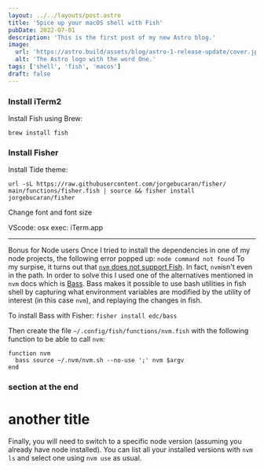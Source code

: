 ```yaml
---
layout: ../../layouts/post.astro
title: 'Spice up your macOS shell with Fish'
pubDate: 2022-07-01
description: 'This is the first post of my new Astro blog.'
image:
  url: 'https://astro.build/assets/blog/astro-1-release-update/cover.jpeg'
  alt: 'The Astro logo with the word One.'
tags: ['shell', 'fish', 'macos']
draft: false
---
```


### Install iTerm2

Install Fish using Brew:

```shell
brew install fish
```

### Install Fisher

Install Tide theme:

```shell
url -sL https://raw.githubusercontent.com/jorgebucaran/fisher/
main/functions/fisher.fish | source && fisher install jorgebucaran/fisher
```

Change font and font size

VScode:
osx exec: iTerm.app

---

Bonus for Node users
Once I tried to install the dependencies in one of my node projects, the following error popped up:
`node command not found`
To my surpise, it turns out that [`nvm` does not support Fish](https://github.com/nvm-sh/nvm#fish). In fact, `nvm`isn't even in the path. In order to solve this I used one of the alternatives mentioned in `nvm` docs which is [Bass](https://github.com/edc/bass). Bass makes it possible to use bash utilities in fish shell by capturing what environment variables are modified by the utility of interest (in this case `nvm`), and replaying the changes in fish.

To install Bass with Fisher:
`fisher install edc/bass`

Then create the file `~/.config/fish/functions/nvm.fish` with the following function to be able to call `nvm`:

```fish
function nvm
  bass source ~/.nvm/nvm.sh --no-use ';' nvm $argv
end
```

### section at the end

# another title

Finally, you will need to switch to a specific node version (assuming you already have node installed). You can list all your installed versions with `nvm ls` and select one using `nvm use` as usual.
